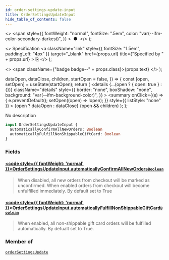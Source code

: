 ```yaml
---
id: order-settings-update-input
title: OrderSettingsUpdateInput
hide_table_of_contents: false
---
```


  <>
    <span
      style={{
        fontWeight: "normal",
        fontSize: ".5em",
        color: "var(--ifm-color-secondary-darkest)",
      }}
    >
      &nbsp;●&nbsp;
    </span>
  </>
);

  <>
    Specification
    <a
      className="link"
      style={{ fontSize: "1.5em", paddingLeft: "4px" }}
      target="\_blank"
      href={props.url}
      title={"Specified by " + props.url}
    >
      ⎘
    </a>
  </>
);

  <>
    <span className={"badge badge--" + props.class}>{props.text}</span>
  </>
);


  dataOpen,
  dataClose,
  children,
  startOpen = false,
}) => {
  const [open, setOpen] = useState(startOpen);
  return (
    <details
      {...(open ? { open: true } : {})}
      className="details"
      style={{
        border: "none",
        boxShadow: "none",
        background: "var(--ifm-background-color)",
      }}
    >
      <summary
        onClick={(e) => {
          e.preventDefault();
          setOpen((open) => !open);
        }}
        style={{ listStyle: "none" }}
      >
        {open ? dataOpen : dataClose}
      </summary>
      {open && children}
    </details>
  );
};

No description

```graphql
input OrderSettingsUpdateInput {
  automaticallyConfirmAllNewOrders: Boolean
  automaticallyFulfillNonShippableGiftCard: Boolean
}
```

### Fields

#### [<code style={{ fontWeight: 'normal' }}>OrderSettingsUpdateInput.<b>automaticallyConfirmAllNewOrders</b></code>](#)<Bullet />[`Boolean`](../../../api-reference/miscellaneous/scalars/boolean) <Badge class="secondary" text="scalar"/>

> When disabled, all new orders from checkout will be marked as unconfirmed. When enabled orders from checkout will become unfulfilled immediately. By default set to True

#### [<code style={{ fontWeight: 'normal' }}>OrderSettingsUpdateInput.<b>automaticallyFulfillNonShippableGiftCard</b></code>](#)<Bullet />[`Boolean`](../../../api-reference/miscellaneous/scalars/boolean) <Badge class="secondary" text="scalar"/>

> When enabled, all non-shippable gift card orders will be fulfilled automatically. By defualt set to True.

### Member of

[`orderSettingsUpdate`](../../../api-reference/orders/mutations/order-settings-update) <Badge class="secondary" text="mutation"/>
